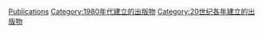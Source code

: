{{Cat topic in year| topic=建立的出版物| year=1985}}

[[Category:1985年建立|Publications]]
[[Category:1980年代建立的出版物|Category:1980年代建立的出版物]]
[[Category:20世纪各年建立的出版物|Category:20世纪各年建立的出版物]]